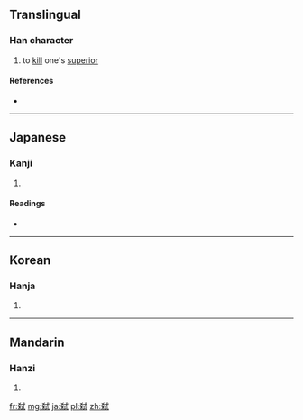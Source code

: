 {{also|弒}}
==Translingual==

===Han character===
{{Han char|rn=56|rad=弋|as=09|sn=12|four=|canj=大木戈心一 (KDIPM)}}

# to [[kill]] one's [[superior]]

====References====
* {{Han ref|kx=0355.140|dkj=09680|hdz=10559.190|uh=5F11|ud=24337}}

----

==Japanese==

===Kanji===
{{ja-kanji|grade=|rs=弋09}}

# {{defn|Japanese|sort=弋09}}

====Readings====
* {{ja-readings|on=[[し]] (shi), [[しい]] (shii)|kun=[[しいする]] (shiisuru), [[ころす]] (korosu)}}

----

==Korean==

===Hanja===
{{ko-hanja|hangeul=시|eumhun=|rv=si|mr=si|y=si}}

# {{defn|Korean|sort=弋09}}

----

==Mandarin==

===Hanzi===
{{cmn-hanzi|tra=弒|pin=[[shì]] ([[shi4]])|wg=shih<sup>4</sup>}}

# {{defn|Mandarin|sort=弋09}}

[[fr:弑]]
[[mg:弑]]
[[ja:弑]]
[[pl:弑]]
[[zh:弑]]